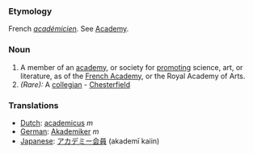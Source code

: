 ===Etymology===
French ''[[académicien]]''. See [[Academy]].
===Noun===
#A member of an [[academy]], or society for [[promoting]] science, art, or literature, as of the [[French Academy]], or the Royal Academy of Arts.
#''(Rare):'' A [[collegian]] - [[Chesterfield]]
===Translations===
*[[Dutch]]: [[academicus]] ''m''
*[[German]]: [[Akademiker]] ''m''
*[[Japanese]]: [[アカデミー会員]] (akademī kaiin)